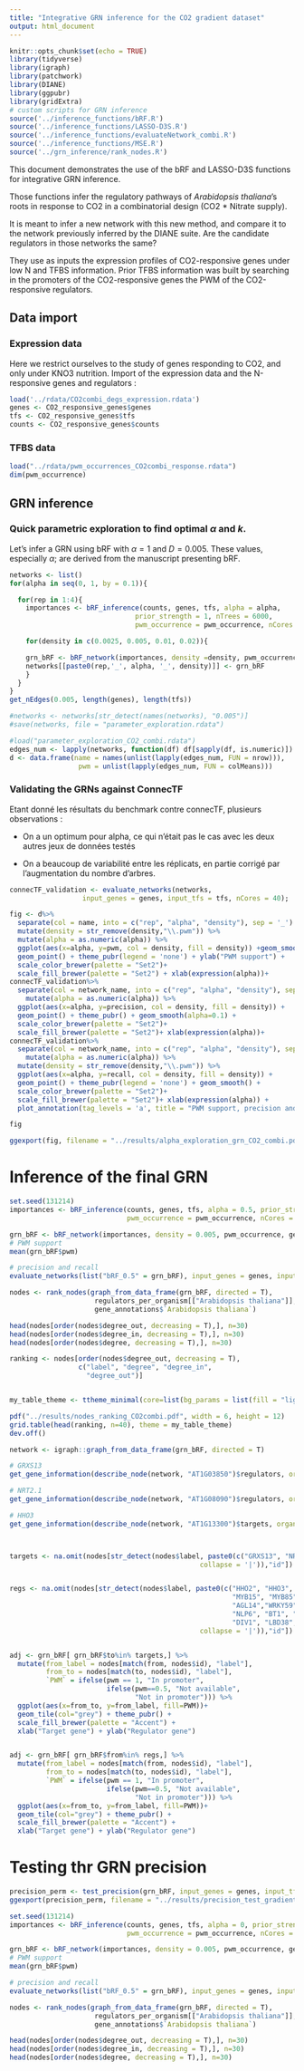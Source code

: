 ```yaml
---
title: "Integrative GRN inference for the CO2 gradient dataset"
output: html_document
---
```

  
```r
knitr::opts_chunk$set(echo = TRUE)
library(tidyverse)
library(igraph)
library(patchwork)
library(DIANE)
library(ggpubr)
library(gridExtra)
# custom scripts for GRN inference
source('../inference_functions/bRF.R')
source('../inference_functions/LASSO-D3S.R')
source('../inference_functions/evaluateNetwork_combi.R')
source('../inference_functions/MSE.R')
source('../grn_inference/rank_nodes.R')
```

This document demonstrates the use of the bRF and LASSO-D3S functions for integrative GRN inference.

Those functions infer the regulatory pathways of *Arabidopsis thaliana*'s roots in response to CO2 in a combinatorial design (CO2 * Nitrate supply).

It is meant to infer a new network with this new method, and compare it to the network previously inferred by the DIANE suite. 
Are the candidate regulators in those networks the same?

They use as inputs the expression profiles of CO2-responsive genes under low N and TFBS information. 
Prior TFBS information was built by searching in the promoters of the CO2-responsive genes the PWM of the CO2-responsive regulators. 

## Data import

### Expression data

Here we restrict ourselves to the study of genes responding to CO2, and only under KNO3 nutrition.
Import of the expression data and the N-responsive genes and regulators :

```r
load('../rdata/CO2combi_degs_expression.rdata')
genes <- CO2_responsive_genes$genes
tfs <- CO2_responsive_genes$tfs
counts <- CO2_responsive_genes$counts
```

### TFBS data


```r
load("../rdata/pwm_occurrences_CO2combi_response.rdata")
dim(pwm_occurrence)
```

## GRN inference

### Quick parametric exploration to find optimal $\alpha$ and $k$.

Let's infer a GRN using bRF with $\alpha=1$ and $D = 0.005$.
These values, especially $\alpha$; are derived from the manuscript presenting bRF.

```r

networks <- list()
for(alpha in seq(0, 1, by = 0.1)){

  for(rep in 1:4){
    importances <- bRF_inference(counts, genes, tfs, alpha = alpha,
                               prior_strength = 1, nTrees = 6000,
                               pwm_occurrence = pwm_occurrence, nCores = 50)

    for(density in c(0.0025, 0.005, 0.01, 0.02)){

    grn_bRF <- bRF_network(importances, density =density, pwm_occurrence, genes, tfs)
    networks[[paste0(rep,'_', alpha, '_', density)]] <- grn_bRF
    }
  }
}
get_nEdges(0.005, length(genes), length(tfs))

#networks <- networks[str_detect(names(networks), "0.005")]
#save(networks, file = "parameter_exploration.rdata")

#load("parameter_exploration_CO2_combi.rdata")
edges_num <- lapply(networks, function(df) df[sapply(df, is.numeric)])
d <- data.frame(name = names(unlist(lapply(edges_num, FUN = nrow))),
                 pwm = unlist(lapply(edges_num, FUN = colMeans)))
```

### Validating the GRNs against ConnecTF


Etant donné les résultats du benchmark contre connecTF, plusieurs observations :

+ On a un optimum pour alpha, ce qui n'était pas le cas avec les deux autres jeux de données testés

+ On a beaucoup de variabilité entre les réplicats, en partie corrigé par l'augmentation du nombre d'arbres.

```r
connecTF_validation <- evaluate_networks(networks, 
                  input_genes = genes, input_tfs = tfs, nCores = 40); 

fig <- d%>%
  separate(col = name, into = c("rep", "alpha", "density"), sep = '_') %>%
  mutate(density = str_remove(density,"\\.pwm")) %>%
  mutate(alpha = as.numeric(alpha)) %>%
  ggplot(aes(x=alpha, y=pwm, col = density, fill = density)) +geom_smooth() + 
  geom_point() + theme_pubr(legend = 'none') + ylab("PWM support") +
  scale_color_brewer(palette = "Set2")+
  scale_fill_brewer(palette = "Set2") + xlab(expression(alpha))+
connecTF_validation%>%
  separate(col = network_name, into = c("rep", "alpha", "density"), sep = '_') %>%
    mutate(alpha = as.numeric(alpha)) %>%
  ggplot(aes(x=alpha, y=precision, col = density, fill = density)) +
  geom_point() + theme_pubr() + geom_smooth(alpha=0.1) + 
  scale_color_brewer(palette = "Set2")+
  scale_fill_brewer(palette = "Set2")+ xlab(expression(alpha))+
connecTF_validation%>%
  separate(col = network_name, into = c("rep", "alpha", "density"), sep = '_') %>%
    mutate(alpha = as.numeric(alpha)) %>%
  mutate(density = str_remove(density,"\\.pwm")) %>%
  ggplot(aes(x=alpha, y=recall, col = density, fill = density)) +
  geom_point() + theme_pubr(legend = 'none') + geom_smooth() + 
  scale_color_brewer(palette = "Set2")+
  scale_fill_brewer(palette = "Set2")+ xlab(expression(alpha)) +
  plot_annotation(tag_levels = 'a', title = "PWM support, precision and recall for bRF as a function of TFBS contribution")

fig

ggexport(fig, filename = "../results/alpha_exploration_grn_CO2_combi.pdf", width = 15, height = 5)
```

# Inference of the final GRN

```r
set.seed(131214)
importances <- bRF_inference(counts, genes, tfs, alpha = 0.5, prior_strength = 1, nTrees = 6000,
                             pwm_occurrence = pwm_occurrence, nCores = 50)

grn_bRF <- bRF_network(importances, density = 0.005, pwm_occurrence, genes, tfs)
# PWM support
mean(grn_bRF$pwm)

# precision and recall
evaluate_networks(list("bRF_0.5" = grn_bRF), input_genes = genes, input_tfs = tfs)

nodes <- rank_nodes(graph_from_data_frame(grn_bRF, directed = T), 
                     regulators_per_organism[["Arabidopsis thaliana"]], 
                     gene_annotations$`Arabidopsis thaliana`)

head(nodes[order(nodes$degree_out, decreasing = T),], n=30)
head(nodes[order(nodes$degree_in, decreasing = T),], n=30)
head(nodes[order(nodes$degree, decreasing = T),], n=30)
```



```r
ranking <- nodes[order(nodes$degree_out, decreasing = T),
                 c("label", "degree", "degree_in", 
                   "degree_out")]


my_table_theme <- ttheme_minimal(core=list(bg_params = list(fill = "lightgrey", col=NA, alpha = 0.2)))

pdf("../results/nodes_ranking_CO2combi.pdf", width = 6, height = 12)
grid.table(head(ranking, n=40), theme = my_table_theme)
dev.off()
```


```r

network <- igraph::graph_from_data_frame(grn_bRF, directed = T)

# GRXS13
get_gene_information(describe_node(network, "AT1G03850")$regulators, organism = "Arabidopsis thaliana")

# NRT2.1
get_gene_information(describe_node(network, "AT1G08090")$regulators, organism = "Arabidopsis thaliana")

# HHO3
get_gene_information(describe_node(network, "AT1G13300")$targets, organism = "Arabidopsis thaliana")



targets <- na.omit(nodes[str_detect(nodes$label, paste0(c("GRXS13", "NRT", "G6PD", "NIR", "CNI1", "NIR", "WR3"),
                                               collapse = '|')),"id"])


regs <- na.omit(nodes[str_detect(nodes$label, paste0(c("HHO2", "HHO3", "HRS1", 
                                                       "MYB15", "MYB85","EDF3",
                                                       "AGL14","WRKY59","AGL14", "NLP7", 
                                                       "NLP6", "BT1", "BT2", "WOX11", 
                                                       "DIV1", "LBD38", "LBD41", "STZ", "ZF2"),
                                               collapse = '|')),"id"])


adj <- grn_bRF[ grn_bRF$to%in% targets,] %>%
  mutate(from_label = nodes[match(from, nodes$id), "label"],
         from_to = nodes[match(to, nodes$id), "label"],
         `PWM` = ifelse(pwm == 1, "In promoter", 
                        ifelse(pwm==0.5, "Not available", 
                               "Not in promoter"))) %>%
  ggplot(aes(x=from_to, y=from_label, fill=PWM))+
  geom_tile(col="grey") + theme_pubr() +
  scale_fill_brewer(palette = "Accent") +
  xlab("Target gene") + ylab("Regulator gene")


adj <- grn_bRF[ grn_bRF$from%in% regs,] %>%
  mutate(from_label = nodes[match(from, nodes$id), "label"],
         from_to = nodes[match(to, nodes$id), "label"],
         `PWM` = ifelse(pwm == 1, "In promoter", 
                        ifelse(pwm==0.5, "Not available", 
                               "Not in promoter"))) %>%
  ggplot(aes(x=from_to, y=from_label, fill=PWM))+
  geom_tile(col="grey") + theme_pubr() +
  scale_fill_brewer(palette = "Accent") +
  xlab("Target gene") + ylab("Regulator gene")

```
# Testing thr GRN precision

```r
precision_perm <- test_precision(grn_bRF, input_genes = genes, input_tfs = tfs, N = 100); precision_perm
ggexport(precision_perm, filename = "../results/precision_test_gradient_CO2.pdf", width = 7, height = 4)
```
```r
set.seed(131214)
importances <- bRF_inference(counts, genes, tfs, alpha = 0, prior_strength = 1, nTrees = 6000,
                             pwm_occurrence = pwm_occurrence, nCores = 50)

grn_bRF <- bRF_network(importances, density = 0.005, pwm_occurrence, genes, tfs)
# PWM support
mean(grn_bRF$pwm)

# precision and recall
evaluate_networks(list("bRF_0.5" = grn_bRF), input_genes = genes, input_tfs = tfs)

nodes <- rank_nodes(graph_from_data_frame(grn_bRF, directed = T), 
                     regulators_per_organism[["Arabidopsis thaliana"]], 
                     gene_annotations$`Arabidopsis thaliana`)

head(nodes[order(nodes$degree_out, decreasing = T),], n=30)
head(nodes[order(nodes$degree_in, decreasing = T),], n=30)
head(nodes[order(nodes$degree, decreasing = T),], n=30)
```

